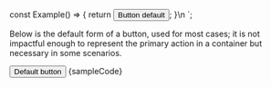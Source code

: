 

const Example() => {
	return <Button>Button default</Button>;
}\n
`;

<Section contained={true} style={{ paddingTop: 0 }}>
	<p>
		Below is the default form of a button, used for most cases; it is not
		impactful enough to represent the primary action in a container but
		necessary in some scenarios.
	</p>
	<Preview wrapper={true}>
		<Button>Default button</Button>
	</Preview>
	<Snippet language="js">{sampleCode}</Snippet>
</Section>

<Section style={{ paddingTop: 0 }}>
	<Switcher>
		<div label="Variants" value="variants">
			<Variants />
		</div>
		<div label="Appearance" value="appearance">
			<Appearance />
		</div>
		<div label="Colors" value="colors">
			<Colors />
		</div>
		<div label="States" value="states">
			<States />
		</div>
		<div label="Size" value="size">
			<Size />
		</div>
		<div label="Button with Icon" value="icon">
			<Icon />
		</div>
	</Switcher>
</Section>
